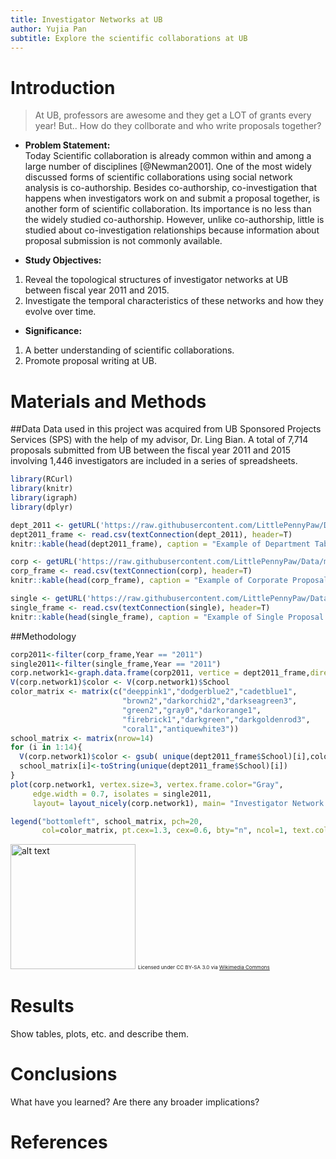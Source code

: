 ```yaml
---
title: Investigator Networks at UB
author: Yujia Pan
subtitle: Explore the scientific collaborations at UB
---
```


# Introduction {.tabset}
> At UB, professors are awesome and they get a LOT of grants every year!
> But.. How do they collborate and who write proposals together?

* **Problem Statement:**   
Today Scientific collaboration is already common within and among a large number of disciplines [@Newman2001]. One of the most widely discussed forms of scientific collaborations using social network analysis is co-authorship. Besides co-authorship, co-investigation that happens when investigators work on and submit a proposal together, is another form of scientific collaboration. Its importance is no less than the widely studied co-authorship. However, unlike co-authorship, little is studied about co-investigation relationships because information about proposal submission is not commonly available.  

* **Study Objectives:**
1. Reveal the topological structures of investigator networks at UB between fiscal year 2011 and 2015.
2. Investigate the temporal characteristics of these networks and how they evolve over time.

* **Significance: **
1. A better understanding of scientific collaborations. 
2. Promote proposal writing at UB.

# Materials and Methods {.tabset .tabset-fade}
##Data
Data used in this project was acquired from UB Sponsored Projects Services (SPS) with the help of my advisor, Dr. Ling Bian. A total of 7,714 proposals submitted from UB between the fiscal year 2011 and 2015 involving 1,446 investigators are included in a series of spreadsheets. 
```r
library(RCurl)
library(knitr)
library(igraph)
library(dplyr)
```
```r
dept_2011 <- getURL('https://raw.githubusercontent.com/LittlePennyPaw/Data/master/Dept_2011.csv', ssl.verifyhost=FALSE, ssl.verifypeer=FALSE)
dept2011_frame <- read.csv(textConnection(dept_2011), header=T)
knitr::kable(head(dept2011_frame), caption = "Example of Department Table")

corp <- getURL('https://raw.githubusercontent.com/LittlePennyPaw/Data/master/Data_Corp.csv', ssl.verifyhost=FALSE, ssl.verifypeer=FALSE)
corp_frame <- read.csv(textConnection(corp), header=T)
knitr::kable(head(corp_frame), caption = "Example of Corporate Proposal Table")

single <- getURL('https://raw.githubusercontent.com/LittlePennyPaw/Data/master/Data_SIngle.csv', ssl.verifyhost=FALSE, ssl.verifypeer=FALSE)
single_frame <- read.csv(textConnection(single), header=T)
knitr::kable(head(single_frame), caption = "Example of Single Proposal Table") 

```

##Methodology


```r
corp2011<-filter(corp_frame,Year == "2011")
single2011<-filter(single_frame,Year == "2011")
corp.network1<-graph.data.frame(corp2011, vertice = dept2011_frame,directed=F)
V(corp.network1)$color <- V(corp.network1)$School
color_matrix <- matrix(c("deeppink1","dodgerblue2","cadetblue1",
                         "brown2","darkorchid2","darkseagreen3",
                         "green2","gray0","darkorange1",
                         "firebrick1","darkgreen","darkgoldenrod3",
                         "coral1","antiquewhite3"))
school_matrix <- matrix(nrow=14)
for (i in 1:14){
  V(corp.network1)$color <- gsub( unique(dept2011_frame$School)[i],color_matrix[i],V(corp.network1)$color)
  school_matrix[i]<-toString(unique(dept2011_frame$School)[i])
}
plot(corp.network1, vertex.size=3, vertex.frame.color="Gray", 
     edge.width = 0.7, isolates = single2011, 
     layout= layout_nicely(corp.network1), main= "Investigator Network at UB 2011", vertex.label = NA)

legend("bottomleft", school_matrix, pch=20,
       col=color_matrix, pt.cex=1.3, cex=0.6, bty="n", ncol=1, text.col= "gray35")
```

<img src="https://upload.wikimedia.org/wikipedia/commons/b/b8/Turdus-migratorius-002.jpg" alt="alt text" width="200">
<small><small><small>Licensed under CC BY-SA 3.0 via [Wikimedia Commons](https://commons.wikimedia.org/wiki/File:Turdus-migratorius-002.jpg#/media/File:Turdus-migratorius-002.jpg)</small></small></small>



# Results

Show tables, plots, etc. and describe them.

# Conclusions

What have you learned?  Are there any broader implications?

# References

